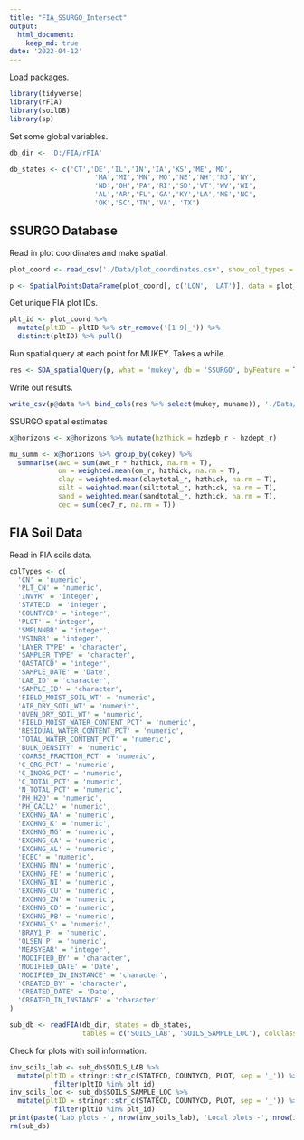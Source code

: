 ```yaml
---
title: "FIA_SSURGO_Intersect"
output: 
  html_document: 
    keep_md: true
date: '2022-04-12'
---
```

Load packages.
```r
library(tidyverse)
library(rFIA)
library(soilDB)
library(sp)
```
Set some global variables.
```r
db_dir <- 'D:/FIA/rFIA'

db_states <- c('CT','DE','IL','IN','IA','KS','ME','MD',
                     'MA','MI','MN','MO','NE','NH','NJ','NY',
                     'ND','OH','PA','RI','SD','VT','WV','WI',
                     'AL','AR','FL','GA','KY','LA','MS','NC',
                     'OK','SC','TN','VA', 'TX')
```
## SSURGO Database
Read in plot coordinates and make spatial.

```r
plot_coord <- read_csv('./Data/plot_coordinates.csv', show_col_types = F)

p <- SpatialPointsDataFrame(plot_coord[, c('LON', 'LAT')], data = plot_coord[, 'pltID'], proj4string = CRS('+proj=longlat +datum=WGS84'))
```
Get unique FIA plot IDs.
```r
plt_id <- plot_coord %>% 
  mutate(pltID = pltID %>% str_remove('[1-9]_')) %>% 
  distinct(pltID) %>% pull()
```

Run spatial query at each point for MUKEY. Takes a while.
```r
res <- SDA_spatialQuery(p, what = 'mukey', db = 'SSURGO', byFeature = T)
```

Write out results.
```r
write_csv(p@data %>% bind_cols(res %>% select(mukey, muname)), './Data/SSURGO_intersect.csv')
```

SSURGO spatial estimates
```r
x@horizons <- x@horizons %>% mutate(hzthick = hzdepb_r - hzdept_r)

mu_summ <- x@horizons %>% group_by(cokey) %>% 
  summarise(awc = sum(awc_r * hzthick, na.rm = T),
            om = weighted.mean(om_r, hzthick, na.rm = T),
            clay = weighted.mean(claytotal_r, hzthick, na.rm = T),
            silt = weighted.mean(silttotal_r, hzthick, na.rm = T),
            sand = weighted.mean(sandtotal_r, hzthick, na.rm = T),
            cec = sum(cec7_r, na.rm = T))

```

## FIA Soil Data

Read in FIA soils data.
```r
colTypes <- c(
  'CN' = 'numeric',
  'PLT_CN' = 'numeric',
  'INVYR' = 'integer',
  'STATECD' = 'integer',
  'COUNTYCD' = 'integer',
  'PLOT' = 'integer',
  'SMPLNNBR' = 'integer',
  'VSTNBR' = 'integer',
  'LAYER_TYPE' = 'character',
  'SAMPLER_TYPE' = 'character',
  'QASTATCD' = 'integer',
  'SAMPLE_DATE' = 'Date',
  'LAB_ID' = 'character',
  'SAMPLE_ID' = 'character',
  'FIELD_MOIST_SOIL_WT' = 'numeric',
  'AIR_DRY_SOIL_WT' = 'numeric',
  'OVEN_DRY_SOIL_WT' = 'numeric',
  'FIELD_MOIST_WATER_CONTENT_PCT' = 'numeric',
  'RESIDUAL_WATER_CONTENT_PCT' = 'numeric',
  'TOTAL_WATER_CONTENT_PCT' = 'numeric',
  'BULK_DENSITY' = 'numeric',
  'COARSE_FRACTION_PCT' = 'numeric',
  'C_ORG_PCT' = 'numeric',
  'C_INORG_PCT' = 'numeric',
  'C_TOTAL_PCT' = 'numeric',
  'N_TOTAL_PCT' = 'numeric',
  'PH_H2O' = 'numeric',
  'PH_CACL2' = 'numeric',
  'EXCHNG_NA' = 'numeric',
  'EXCHNG_K' = 'numeric',
  'EXCHNG_MG' = 'numeric',
  'EXCHNG_CA' = 'numeric',
  'EXCHNG_AL' = 'numeric',
  'ECEC' = 'numeric',
  'EXCHNG_MN' = 'numeric',
  'EXCHNG_FE' = 'numeric',
  'EXCHNG_NI' = 'numeric',
  'EXCHNG_CU' = 'numeric',
  'EXCHNG_ZN' = 'numeric',
  'EXCHNG_CD' = 'numeric',
  'EXCHNG_PB' = 'numeric',
  'EXCHNG_S' = 'numeric',
  'BRAY1_P' = 'numeric',
  'OLSEN_P' = 'numeric',
  'MEASYEAR' = 'integer',
  'MODIFIED_BY' = 'character',
  'MODIFIED_DATE' = 'Date',
  'MODIFIED_IN_INSTANCE' = 'character',
  'CREATED_BY' = 'character',
  'CREATED_DATE' = 'Date',
  'CREATED_IN_INSTANCE' = 'character'
)

sub_db <- readFIA(db_dir, states = db_states, 
                  tables = c('SOILS_LAB', 'SOILS_SAMPLE_LOC'), colClasses = colTypes)

```

Check for plots with soil information.
```r
inv_soils_lab <- sub_db$SOILS_LAB %>% 
  mutate(pltID = stringr::str_c(STATECD, COUNTYCD, PLOT, sep = '_')) %>% 
           filter(pltID %in% plt_id) 
inv_soils_loc <- sub_db$SOILS_SAMPLE_LOC %>% 
  mutate(pltID = stringr::str_c(STATECD, COUNTYCD, PLOT, sep = '_')) %>% 
           filter(pltID %in% plt_id) 
print(paste('Lab plots -', nrow(inv_soils_lab), 'Local plots -', nrow(inv_soils_loc)))
rm(sub_db)
```


